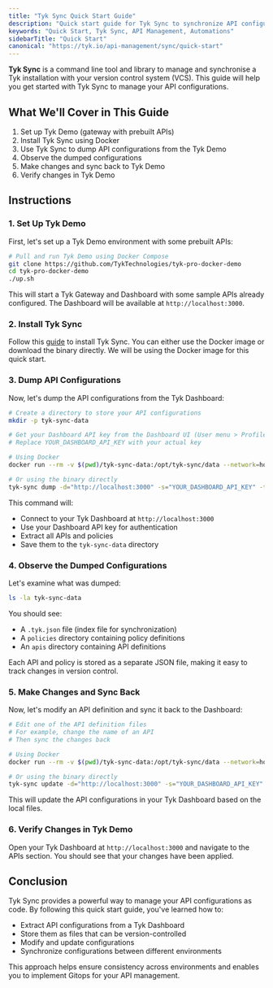 ```yaml
---
title: "Tyk Sync Quick Start Guide"
description: "Quick start guide for Tyk Sync to synchronize API configurations with Tyk Dashboard"
keywords: "Quick Start, Tyk Sync, API Management, Automations"
sidebarTitle: "Quick Start"
canonical: "https://tyk.io/api-management/sync/quick-start"
---
```


**Tyk Sync** is a command line tool and library to manage and synchronise a Tyk installation with your version control system (VCS). This guide will help you get started with Tyk Sync to manage your API configurations.

## What We'll Cover in This Guide

1. Set up Tyk Demo (gateway with prebuilt APIs)
2. Install Tyk Sync using Docker
3. Use Tyk Sync to dump API configurations from the Tyk Demo
4. Observe the dumped configurations
5. Make changes and sync back to Tyk Demo
6. Verify changes in Tyk Demo

## Instructions

### 1. Set Up Tyk Demo

First, let's set up a Tyk Demo environment with some prebuilt APIs:

```bash
# Pull and run Tyk Demo using Docker Compose
git clone https://github.com/TykTechnologies/tyk-pro-docker-demo
cd tyk-pro-docker-demo
./up.sh
```

This will start a Tyk Gateway and Dashboard with some sample APIs already configured. The Dashboard will be available at `http://localhost:3000`.

### 2. Install Tyk Sync

Follow this [guide](/product-stack/tyk-sync/installing-tyk-sync) to install Tyk Sync. You can either use the Docker image or download the binary directly. We will be using the Docker image for this quick start.

### 3. Dump API Configurations

Now, let's dump the API configurations from the Tyk Dashboard:

```bash
# Create a directory to store your API configurations
mkdir -p tyk-sync-data

# Get your Dashboard API key from the Dashboard UI (User menu > Profile)
# Replace YOUR_DASHBOARD_API_KEY with your actual key

# Using Docker
docker run --rm -v $(pwd)/tyk-sync-data:/opt/tyk-sync/data --network=host tykio/tyk-sync:v2.1 dump -d="http://localhost:3000" -s="YOUR_DASHBOARD_API_KEY" -t="/opt/tyk-sync/data"

# Or using the binary directly
tyk-sync dump -d="http://localhost:3000" -s="YOUR_DASHBOARD_API_KEY" -t="./tyk-sync-data"
```

This command will:
- Connect to your Tyk Dashboard at `http://localhost:3000`
- Use your Dashboard API key for authentication
- Extract all APIs and policies
- Save them to the `tyk-sync-data` directory

### 4. Observe the Dumped Configurations

Let's examine what was dumped:

```bash
ls -la tyk-sync-data
```

You should see:
- A `.tyk.json` file (index file for synchronization)
- A `policies` directory containing policy definitions
- An `apis` directory containing API definitions

Each API and policy is stored as a separate JSON file, making it easy to track changes in version control.

### 5. Make Changes and Sync Back

Now, let's modify an API definition and sync it back to the Dashboard:

```bash
# Edit one of the API definition files
# For example, change the name of an API
# Then sync the changes back

# Using Docker
docker run --rm -v $(pwd)/tyk-sync-data:/opt/tyk-sync/data --network=host tykio/tyk-sync:v2.1 update -d="http://localhost:3000" -s="YOUR_DASHBOARD_API_KEY" -p="/opt/tyk-sync/data"

# Or using the binary directly
tyk-sync update -d="http://localhost:3000" -s="YOUR_DASHBOARD_API_KEY" -p="./tyk-sync-data"
```

This will update the API configurations in your Tyk Dashboard based on the local files.

### 6. Verify Changes in Tyk Demo

Open your Tyk Dashboard at `http://localhost:3000` and navigate to the APIs section. You should see that your changes have been applied.

## Conclusion

Tyk Sync provides a powerful way to manage your API configurations as code. By following this quick start guide, you've learned how to:
- Extract API configurations from a Tyk Dashboard
- Store them as files that can be version-controlled
- Modify and update configurations
- Synchronize configurations between different environments

This approach helps ensure consistency across environments and enables you to implement Gitops for your API management.